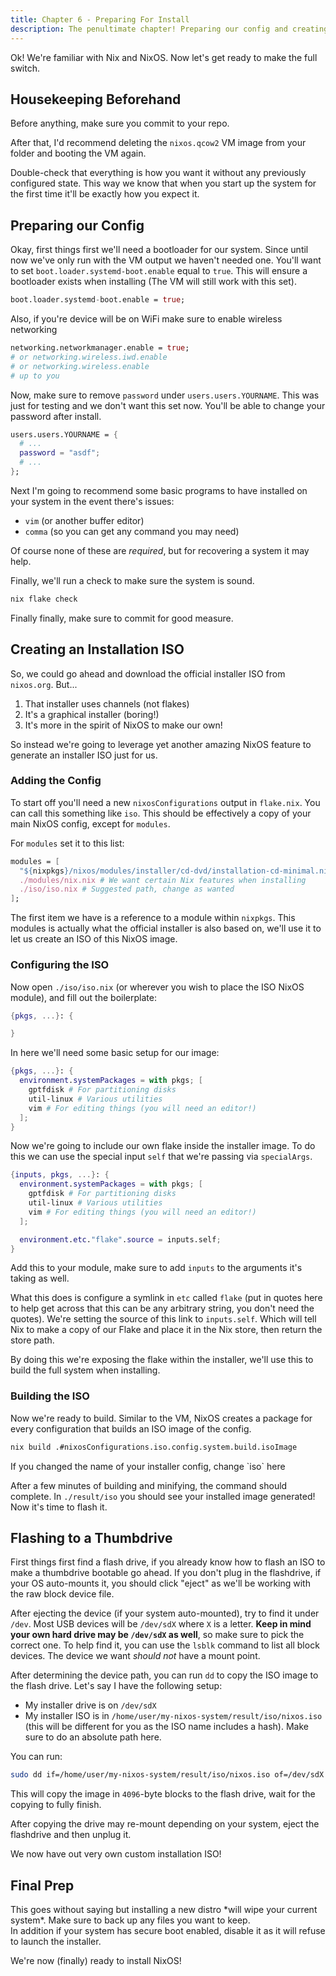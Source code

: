 ```yaml
---
title: Chapter 6 - Preparing For Install
description: The penultimate chapter! Preparing our config and creating/flashing an ISO
---
```



Ok! We're familiar with Nix and NixOS. Now let's get ready to make the full switch.

## Housekeeping Beforehand

Before anything, make sure you commit to your repo.

After that, I'd recommend deleting the `nixos.qcow2` VM image from your folder and booting the VM again. 

Double-check that everything is how you want it without any previously configured state. This way we know that when you start up the system for the first time it'll be exactly how you expect it.

## Preparing our Config

Okay, first things first we'll need a bootloader for our system. Since until now we've only run with the VM output we haven't needed one. You'll want to set `boot.loader.systemd-boot.enable` equal to `true`. This will ensure a bootloader exists when installing (The VM will still work with this set).

```nix title=config.nix ins={1}
boot.loader.systemd-boot.enable = true;
```

Also, if you're device will be on WiFi make sure to enable wireless networking

```nix title=config.nix ins={1}
networking.networkmanager.enable = true;
# or networking.wireless.iwd.enable
# or networking.wireless.enable
# up to you
```

Now, make sure to remove `password` under `users.users.YOURNAME`. This was just for testing and we don't want this set now. You'll be able to change your password after install.

```nix title=config.nix "YOURNAME" del={3}
users.users.YOURNAME = {
  # ...
  password = "asdf";
  # ...
};
```

Next I'm going to recommend some basic programs to have installed on your system in the event there's issues:

- `vim` (or another buffer editor)
- `comma` (so you can get any command you may need)

Of course none of these are *required*, but for recovering a system it may help.

Finally, we'll run a check to make sure the system is sound.

```sh
nix flake check
```

Finally finally, make sure to commit for good measure.

## Creating an Installation ISO

So, we could go ahead and download the official installer ISO from `nixos.org`. But...

1. That installer uses channels (not flakes)
2. It's a graphical installer (boring!)
3. It's more in the spirit of NixOS to make our own!

So instead we're going to leverage yet another amazing NixOS feature to generate an installer ISO just for us.

### Adding the Config

To start off you'll need a new `nixosConfigurations` output in `flake.nix`. You can call this something like `iso`. This should be effectively a copy of your main NixOS config, except for `modules`.

For `modules` set it to this list:

```nix title=flake.nix
modules = [
  "${nixpkgs}/nixos/modules/installer/cd-dvd/installation-cd-minimal.nix" # I'll explain this in a sec
  ./modules/nix.nix # We want certain Nix features when installing
  ./iso/iso.nix # Suggested path, change as wanted
];
```

The first item we have is a reference to a module within `nixpkgs`. This modules is actually what the official installer is also based on, we'll use it to let us create an ISO of this NixOS image.

### Configuring the ISO

Now open `./iso/iso.nix` (or wherever you wish to place the ISO NixOS module), and fill out the boilerplate:

```nix title=iso/iso.nix
{pkgs, ...}: {

}
```

In here we'll need some basic setup for our image:

```nix title=iso/iso.nix ins={2-6}
{pkgs, ...}: {
  environment.systemPackages = with pkgs; [
    gptfdisk # For partitioning disks
    util-linux # Various utilities
    vim # For editing things (you will need an editor!)
  ];
}
```

Now we're going to include our own flake inside the installer image. To do this we can use the special input `self` that we're passing via `specialArgs`.

```nix ins=inputs, ins={7-8}
{inputs, pkgs, ...}: {
  environment.systemPackages = with pkgs; [
    gptfdisk # For partitioning disks
    util-linux # Various utilities
    vim # For editing things (you will need an editor!)
  ];

  environment.etc."flake".source = inputs.self;
}
```

Add this to your module, make sure to add `inputs` to the arguments it's taking as well.

What this does is configure a symlink in `etc` called `flake` (put in quotes here to help get across that this can be any arbitrary string, you don't need the quotes). We're setting the source of this link to `inputs.self`. Which will tell Nix to make a copy of our Flake and place it in the Nix store, then return the store path.

By doing this we're exposing the flake within the installer, we'll use this to build the full system when installing.

### Building the ISO

Now we're ready to build. Similar to the VM, NixOS creates a package for every configuration that builds an ISO image of the config.

```sh /(iso)[^I]/
nix build .#nixosConfigurations.iso.config.system.build.isoImage
```

<Aside>If you changed the name of your installer config, change `iso` here</Aside>

After a few minutes of building and minifying, the command should complete. In `./result/iso` you should see your installed image generated! Now it's time to flash it.

## Flashing to a Thumbdrive

First things first find a flash drive, if you already know how to flash an ISO to make a thumbdrive bootable go ahead. If you don't plug in the flashdrive, if your OS auto-mounts it, you should click "eject" as we'll be working with the raw block device file.

After ejecting the device (if your system auto-mounted), try to find it under `/dev`. Most USB devices will be `/dev/sdX` where `X` is a letter. **Keep in mind your own hard drive may be `/dev/sdX` as well**, so make sure to pick the correct one. To help find it, you can use the `lsblk` command to list all block devices. The device we want *should not* have a mount point.

After determining the device path, you can run `dd` to copy the ISO image to the flash drive. Let's say I have the following setup:

- My installer drive is on `/dev/sdX`
- My installer ISO is in `/home/user/my-nixos-system/result/iso/nixos.iso` (this will be different for you as the ISO name includes a hash). Make sure to do an absolute path here.

You can run:

```sh "/home/user/my-nixos-system" "nixos.iso" "sdX"
sudo dd if=/home/user/my-nixos-system/result/iso/nixos.iso of=/dev/sdX bs=4096 status=progress
```

This will copy the image in `4096`-byte blocks to the flash drive, wait for the copying to fully finish.

After copying the drive may re-mount depending on your system, eject the flashdrive and then unplug it.

We now have out very own custom installation ISO!

## Final Prep

<Aside type="danger">
This goes without saying but installing a new distro *will wipe your current system*. Make sure to back up any files you want to keep.
</Aside>

<Aside type="caution">
In addition if your system has secure boot enabled, disable it as it will refuse to launch the installer.
</Aside>

We're now (finally) ready to install NixOS!
